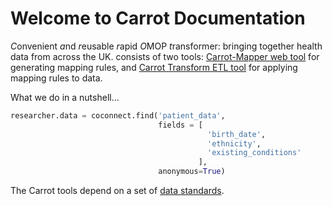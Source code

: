 
# Welcome to Carrot Documentation

*C*onvenient *a*nd *r*eusable *r*apid *O*MOP *t*ransformer: bringing together health data from across the UK.
consists of two tools: [Carrot-Mapper web tool](mapper) for generating mapping rules, and
[Carrot Transform ETL tool](transform) for applying mapping rules to data.

What we do in a nutshell...

```python
researcher.data = coconnect.find('patient_data',
                                 fields = [
                                            'birth_date',
                                            'ethnicity',
                                            'existing_conditions'
                                          ],
                                 anonymous=True)
```
<Callout type="info">The Carrot tools depend on a set of [data standards](standards).</Callout>



